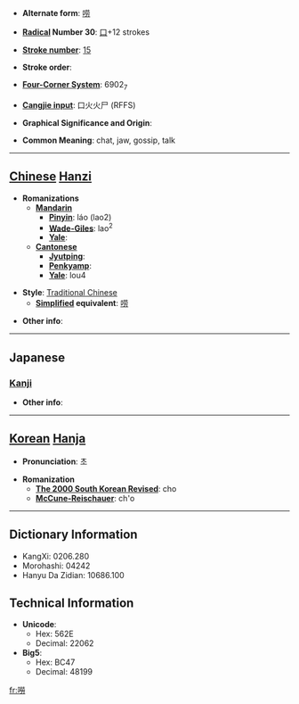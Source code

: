 * '''Alternate form''': [[唠]]

* '''[[Wiktionary:Chinese radical index| Radical]] Number 30''': [[Wiktionary:Chinese radical index 口|口]]+12 strokes

* '''[[Wiktionary:Chinese total strokes index|Stroke number]]''': [[Wiktionary:Chinese total strokes index 15|15]]

* '''Stroke order''': 

* '''[[Wiktionary:Chinese four corner index|Four-Corner System]]''': 6902<sub>7</sub>

* '''[[Wiktionary:Chinese Cangjie index|Cangjie input]]''': 口火火尸 (RFFS)

* '''Graphical Significance and Origin''': 

* '''Common Meaning''': chat, jaw, gossip, talk

----

== [[Chinese]] [[Hanzi]] ==

* '''Romanizations'''
** '''[[Mandarin]]'''
*** '''[[Pinyin]]''': láo (lao2)
*** '''[[Wade-Giles]]''': lao<sup>2</sup>
*** '''[[Yale]]''': 
** '''[[Cantonese]]'''
*** '''[[Jyutping]]''':
*** '''[[Penkyamp]]''': 
*** '''[[Yale]]''': lou4

* '''Style''': [[Traditional Chinese]] 
** '''[[Simplified Chinese|Simplified]] equivalent''': [[唠]]

* '''Other info''': 

----

==Japanese==
===[[Kanji]]===
{{kanji|on readings=[[とう]] (tō), [[ちょう]] (chō), [[た]] (ta), [[こう]] (kō), [[きょう]] (kyō), [[ろう]] (rō)
|kun readings=[[かまびすしい]] (kamabisushii), [[さけぶ]] (sakebu), [[こえ]] (koe)
}}

* '''Other info''':  

----

== [[Korean]] [[Hanja]] ==

* '''Pronunciation''': 초

* '''Romanization'''
** '''[[The 2000 South Korean Revised Romanization|The 2000 South Korean Revised]]''': cho
** '''[[McCune-Reischauer]]''': ch'o

----

== Dictionary Information ==

* KangXi: 0206.280
* Morohashi: 04242
* Hanyu Da Zidian: 10686.100

== Technical Information ==

* '''Unicode''':
** Hex: 562E
** Decimal: 22062
* '''Big5''':
** Hex: BC47
** Decimal: 48199

[[fr:嘮]]